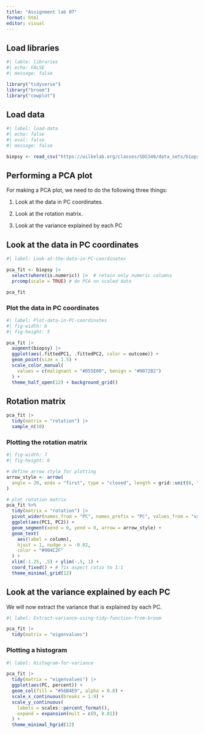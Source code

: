 ```yaml
---
title: "Assignment lab 07"
format: html
editor: visual
---
```


## Load libraries

```r
#| lable: libraries
#| echo: FALSE
#| message: false

library("tidyverse")
library("broom")
library("cowplot")
```

## Load data

```r
#| label: load-data
#| echo: false 
#| eval: false
#| message: false

biopsy <- read_csv("https://wilkelab.org/classes/SDS348/data_sets/biopsy.csv")

```

## Performing a PCA plot

For making a PCA plot, we need to do the following three things:

1.  Look at the data in PC coordinates.

2.  Look at the rotation matrix.

3.  Look at the variance explained by each PC

## Look at the data in PC coordinates

```r
#| label: Look-at-the-data-in-PC-coordinates

pca_fit <- biopsy |> 
  select(where(is.numeric)) |>  # retain only numeric columns
  prcomp(scale = TRUE) # do PCA on scaled data

pca_fit


```

### Plot the data in PC coordinates

```r
#| label: Plot-data-in-PC-coordinates
#| fig-width: 6
#| fig-height: 5

pca_fit |> 
  augment(biopsy) |>
  ggplot(aes(.fittedPC1, .fittedPC2, color = outcome)) + 
  geom_point(size = 1.5) +
  scale_color_manual(
    values = c(malignant = "#D55E00", benign = "#0072B2")
  ) +
  theme_half_open(12) + background_grid()

```

## Rotation matrix

```r
pca_fit |> 
  tidy(matrix = "rotation") |> 
  sample_n(10)

```

### Plotting the rotation matrix

```r
#| fig-width: 7
#| fig-height: 6

# define arrow style for plotting
arrow_style <- arrow(
  angle = 20, ends = "first", type = "closed", length = grid::unit(8, "pt")
)

# plot rotation matrix
pca_fit %>%
  tidy(matrix = "rotation") |> 
  pivot_wider(names_from = "PC", names_prefix = "PC", values_from = "value") |> 
  ggplot(aes(PC1, PC2)) +
  geom_segment(xend = 0, yend = 0, arrow = arrow_style) +
  geom_text(
    aes(label = column),
    hjust = 1, nudge_x = -0.02, 
    color = "#904C2F"
  ) +
  xlim(-1.25, .5) + ylim(-.5, 1) +
  coord_fixed() + # fix aspect ratio to 1:1
  theme_minimal_grid(12)
```

### 

## Look at the variance explained by each PC

We will now extract the variance that is explained by each PC.

```r
#| label: Extract-variance-using-tidy-function-from-broom

pca_fit |> 
  tidy(matrix = "eigenvalues")
```

### Plotting a histogram

```r
#| label: Histogram-for-variance

pca_fit |> 
  tidy(matrix = "eigenvalues") |> 
  ggplot(aes(PC, percent)) +
  geom_col(fill = "#56B4E9", alpha = 0.8) +
  scale_x_continuous(breaks = 1:9) +
  scale_y_continuous(
    labels = scales::percent_format(),
    expand = expansion(mult = c(0, 0.01))
  ) +
  theme_minimal_hgrid(12)

```
